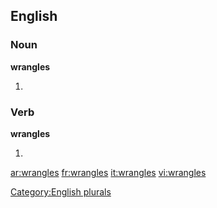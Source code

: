 
==English==

===Noun===
'''wrangles'''

# {{plural of |[[wrangle]]}}

===Verb===
'''wrangles'''

# {{third-person singular of|[[wrangle]]}}

[[Category:English plurals]]

[[ar:wrangles]]
[[fr:wrangles]]
[[it:wrangles]]
[[vi:wrangles]]